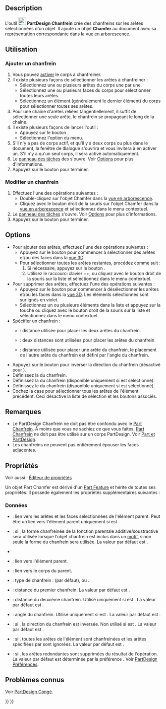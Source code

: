 <languages/>

{{Docnav/fr
|[[PartDesign_Fillet/fr|Congé]]
|[[PartDesign_Draft/fr|Dépouille]]
|[[PartDesign_Workbench/fr|Atelier PartDesign]]
|IconL=PartDesign_Fillet.svg
|IconR=PartDesign_Draft.svg
|IconC=Workbench_PartDesign.svg
}}

{{GuiCommand/fr
|Name=PartDesign Chamfer
|Name/fr=PartDesign Chanfrein
|MenuLocation=PartDesign → Appliquer une fonction d'habillage → Chanfrein
|Workbenches=[[PartDesign_Workbench/fr|PartDesign]]
|SeeAlso=[[PartDesign_Fillet/fr|PartDesign Congé]]
}}

== Description ==

L'outil [[Image:PartDesign_Chamfer.svg|24px]] '''PartDesign Chanfrein''' crée des chanfreins sur les arêtes sélectionnées d'un objet. Il ajoute un objet '''Chamfer''' au document avec sa représentation correspondante dans la [[Tree_view/fr|vue en arborescence]].

<span id="Usage"></span>
== Utilisation ==

<span id="Add_a_chamfer"></span>
=== Ajouter un chanfrein ===

# Vous pouvez [[PartDesign_Body/fr#Statut_actif|activer]] le corps à chanfreiner.
# Il existe plusieurs façons de sélectionner les arêtes à chanfreiner :
#* Sélectionnez une ou plusieurs arêtes du corps une par une.
#* Sélectionnez une ou plusieurs faces du corps pour sélectionner toutes leurs arêtes.
#* Sélectionnez un élément (généralement le dernier élément) du corps pour sélectionner toutes ses arêtes.
# Pour une chaîne d'arêtes reliées tangentiellement, il suffit de sélectionner une seule arête, le chanfrein se propageant le long de la chaîne.
# Il existe plusieurs façons de lancer l'outil :
#* Appuyez sur le bouton {{Button|[[Image:PartDesign_Chamfer.svg|16px]] [[PartDesign_Chamfer/fr|Chanfrein]]}}.
#* Sélectionnez l'option {{MenuCommand|PartDesign → Appliquer une fonction d'habillage → [[Image:PartDesign_Chamfer.svg|16px]] Chanfrein}} du menu.
# S'il n'y a pas de corps actif, et qu'il y a deux corps ou plus dans le document, la fenêtre de dialogue {{MenuCommand|Corps actif requis}} s'ouvrira et vous invitera à en activer un. S'il n'y a qu'un seul corps, il sera activé automatiquement.
# Le [[Task_panel/fr|panneau des tâches]] des {{MenuCommand|Paramètres du chanfrein}} s'ouvre. Voir [[#Options|Options]] pour plus d'informations.
# Appuyez sur le bouton {{Button|OK}} pour terminer.

<span id="Edit_a_chamfer"></span>
=== Modifier un chanfrein ===

# Effectuez l'une des opérations suivantes :
#* Double-cliquez sur l'objet Chamfer dans la [[Tree_view/fr|vue en arborescence]].
#* Cliquez avec le bouton droit de la souris sur l'objet Chamfer dans la [[Tree_view/fr|vue en arborescence]] et sélectionnez {{MenuCommand|Modifier le chanfrein}} dans le menu contextuel.
# Le [[Task_panel/fr|panneau des tâches]] {{MenuCommand|Paramètres du chanfrein}} s'ouvre. Voir [[#Options|Options]] pour plus d'informations.
# Appuyez sur le bouton {{Button|OK}} pour terminer.

== Options ==

* Pour ajouter des arêtes, effectuez l'une des opérations suivantes :
** Appuyez sur le bouton {{Button|Ajouter}} pour commencer à sélectionner des arêtes et/ou des faces dans la [[3D_view/fr|vue 3D]].
** Pour sélectionner toutes les arêtes restantes, procédez comme suit :
**# Si nécessaire, appuyez sur le bouton {{Button|Ajouter}}.
**# Utilisez le raccourci clavier {{KEY|Ctrl}}+{{KEY|Shift}}+{{KEY|A}}, ou cliquez avec le bouton droit de la souris sur la liste et sélectionnez {{MenuCommand|Ajouter toutes les arêtes}} dans le menu contextuel.
* Pour supprimer des arêtes, effectuez l'une des opérations suivantes :
** Appuyez sur le bouton {{Button|Supprimer}} pour commencer à désélectionner les arêtes et/ou les faces dans la [[3D_view/fr|vue 3D]]. Les éléments sélectionnés sont surlignés en violet.
** Sélectionnez un ou plusieurs éléments dans la liste et appuyez sur la touche {{KEY|Suppr}} ou cliquez avec le bouton droit de la souris sur la liste et sélectionnez {{MenuCommand|Supprimer}} dans le menu contextuel.
* Spécifier un chanfrein {{MenuCommand|Type}} :
** {{MenuCommand|Distance égale}} : distance utilisée pour placer les deux arêtes du chanfrein.
** {{MenuCommand|Deux distances}} : deux distances sont utilisées pour placer les arêtes du chanfrein.
** {{MenuCommand|Distance et angle}} : distance utilisée pour placer une arête du chanfrein, le placement de l'autre arête du chanfrein est défini par l'angle du chanfrein.  
* Appuyez sur le bouton {{Button|[[Image:PartDesign_Flip_Direction.svg|16px]] Inverser la direction}} pour inverser la direction du chanfrein (désactivé pour {{MenuCommand|Equal distance}}).
* Définissez la {{MenuCommand|Dimension}} du chanfrein.
* Définissez la {{MenuCommand|Dimension 2}} du chanfrein (disponible uniquement si {{MenuCommand|Deux distances}} est sélectionné).
* Définissez le {{MenuCommand|Angle}} du chanfrein (disponible uniquement si {{MenuCommand|Distance et angle}} est sélectionné).
* Cochez la case {{MenuCommand|Ajouter toutes les arêtes}} pour sélectionner tous les arêtes de l'élément précédent. Ceci désactive la liste de sélection et les boutons associés.

<span id="Notes"></span>
== Remarques ==

* Le PartDesign Chanfrein ne doit pas être confondu avec le [[Part_Chamfer/fr|Part Chanfrein]]. À moins que vous ne sachiez ce que vous faites, [[Part_Chamfer/fr|Part Chanfrein]] ne doit pas être utilisé sur un corps PartDesign. Voir [[Part_and_PartDesign/fr|Part et PartDesign]].
* Les chanfreins ne peuvent pas entièrement épouser les faces adjacentes.

<span id="Properties"></span>
==Propriétés==

Voir aussi : [[Property_editor/fr|Éditeur de propriétés]]

Un objet Part Chamfer est dérivé d'un [[Part_Feature/fr|Part Feature]] et hérite de toutes ses propriétés. Il possède également les propriétés supplémentaires suivantes :

<span id="Data"></span>
===Données===

{{Properties_Title|Base}}

* {{PropertyData|Base|LinkSub}} : lien vers les arêtes et les faces sélectionnées de l'élément parent. Peut être un lien vers l'élément parent uniquement si {{PropertyData|Use All Edges}} est {{TRUE}}.
* {{PropertyData|Support Transform|Bool}} : si {{TRUE}}, la forme chanfreinée de la fonction parentale additive/soustractive sera utilisée lorsque l'objet chanfrein est inclus dans un [[PartDesign_Workbench/fr#Outils_de_transformation|motif]], sinon seule la forme du chanfrein sera utilisée. La valeur par défaut est {{FALSE}}.
* {{PropertyData|Add Sub Shape|PartShape|hidden}}
* {{PropertyData|Base Feature|Link|hidden}} : lien vers l'élément parent.
* {{PropertyData|_ Body|LinkHidden|hidden}} : lien vers le corps du parent.

{{Properties_Title|Chamfer}}

* {{PropertyData|Chamfer Type|Enumeration}} : type de chanfrein : {{value|Equal distance}} (par défaut), {{value|Two distances}} ou {{value|Distance and Angle}}.
* {{PropertyData|Size|QuantityConstraint}} : distance du premier chanfrein. La valeur par défaut est {{value|1 mm}}.
* {{PropertyData|Size2|QuantityConstraint}} : distance du deuxième chanfrein. Utilisé uniquement si {{PropertyData|Chamfer Type}} est {{Value|Two distances}}. La valeur par défaut est {{value|1 mm}}.
* {{PropertyData|Angle|Angle}} : angle du chanfrein. Utilisé uniquement si {{PropertyData|Chamfer Type}} est {{Value|Distance and Angle}}. La valeur par défaut est {{value|45 °}}.
* {{PropertyData|Flip Direction|Bool}} : si {{TRUE}}, la direction du chanfrein est inversée. Non utilisé si {{PropertyData|Chamfer Type}} est {{Value|Equal distance}}. La valeur par défaut est {{FALSE}}.
* {{PropertyData|Use All Edges|Bool}} : si {{TRUE}}, toutes les arêtes de l'élément sont chanfreinées et les arêtes spécifiées par {{PropertyData|Base}} sont ignorées. La valeur par défaut est {{FALSE}}.

{{Properties_Title|Part Design}}

* {{PropertyData|Refine|Bool}} : si {{TRUE}}, les arêtes redondantes sont supprimées du résultat de l'opération. La valeur par défaut est déterminée par la préférence {{MenuCommand|Affiner les modèles automatiquement après une opération sur une esquisse}}. Voir [[PartDesign_Preferences/fr#G.C3.A9n.C3.A9ral|PartDesign Préférences]].

<span id="Known_issues"></span>
== Problèmes connus ==

Voir [[PartDesign_Fillet/fr#Probl.C3.A8mes_connus|PartDesign Congé]].


{{Docnav/fr
|[[PartDesign_Fillet/fr|Congé]]
|[[PartDesign_Draft/fr|Dépouille]]
|[[PartDesign_Workbench/fr|Atelier PartDesign]]
|IconL=PartDesign_Fillet.svg
|IconR=PartDesign_Draft.svg
|IconC=Workbench_PartDesign.svg
}}

{{PartDesign Tools navi{{#translation:}}}}
{{Userdocnavi{{#translation:}}}}